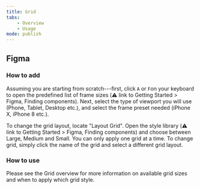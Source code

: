 ```yaml
---
title: Grid
tabs:
    - Overview
    - Usage
mode: publish
---
```



## Figma

### How to add
Assuming you are starting from scratch---first, click `A` or `F`on your keyboard to open the predefined list of frame sizes (:warning: link to Getting Started > Figma, Finding components). Next, select the type of viewport you will use (Phone, Tablet, Desktop etc.), and select the frame preset needed (iPhone X, iPhone 8 etc.).

To change the grid layout, locate "Layout Grid". Open the style library (:warning: link to Getting Started > Figma, Finding components) and choose between Large, Medium and Small. You can only apply one grid at a time. To change grid, simply click the name of the grid and select a different grid layout.


### How to use
Please see the Grid overview for more information on available grid sizes and when to apply which grid style.
